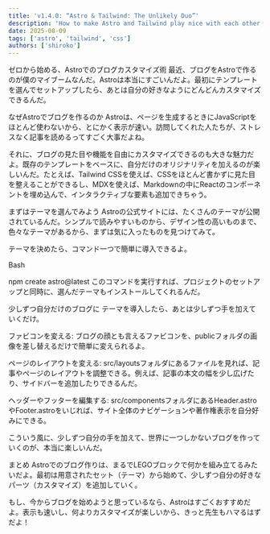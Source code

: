 ---
title: 'v1.4.0: “Astro & Tailwind: The Unlikely Duo”'
description: 'How to make Astro and Tailwind play nice with each other, especially with pre-existing themes.'
date: 2025-08-09
tags: ['astro', 'tailwind', 'css']
authors: ['shiroko']
---

ゼロから始める、Astroでのブログカスタマイズ術
最近、ブログをAstroで作るのが僕のマイブームなんだ。Astroは本当にすごいんだよ。最初にテンプレートを選んでセットアップしたら、あとは自分の好きなようにどんどんカスタマイズできるんだ。

なぜAstroでブログを作るのか
Astroは、ページを生成するときにJavaScriptをほとんど使わないから、とにかく表示が速い。訪問してくれた人たちが、ストレスなく記事を読めるってすごく大事だよね。

それに、ブログの見た目や機能を自由にカスタマイズできるのも大きな魅力だよ。既存のテンプレートをベースに、自分だけのオリジナリティを加えるのが楽しいんだ。たとえば、Tailwind CSSを使えば、CSSをほとんど書かずに見た目を整えることができるし、MDXを使えば、Markdownの中にReactのコンポーネントを埋め込んで、インタラクティブな要素も追加できちゃう。

まずはテーマを選んでみよう
Astroの公式サイトには、たくさんのテーマが公開されているんだ。シンプルで読みやすいものから、デザイン性の高いものまで、色々なテーマがあるから、まずは気に入ったものを見つけてみて。

テーマを決めたら、コマンド一つで簡単に導入できるよ。

Bash

npm create astro@latest
このコマンドを実行すれば、プロジェクトのセットアップと同時に、選んだテーマもインストールしてくれるんだ。

少しずつ自分だけのブログに
テーマを導入したら、あとは少しずつ手を加えていくだけ。

ファビコンを変える: ブログの顔とも言えるファビコンを、publicフォルダの画像を差し替えるだけで簡単に変えられるよ。

ページのレイアウトを変える: src/layoutsフォルダにあるファイルを見れば、記事やページのレイアウトを調整できる。例えば、記事の本文の幅を少し広げたり、サイドバーを追加したりできるんだ。

ヘッダーやフッターを編集する: src/componentsフォルダにあるHeader.astroやFooter.astroをいじれば、サイト全体のナビゲーションや著作権表示を自分好みにできる。

こういう風に、少しずつ自分の手を加えて、世界に一つしかないブログを作っていくのが、本当に楽しいんだ。

まとめ
Astroでのブログ作りは、まるでLEGOブロックで何かを組み立てるみたいだよ。最初は用意されたセット（テーマ）から始めて、少しずつ自分の好きなパーツ（カスタマイズ）を追加していく。

もし、今からブログを始めようと思っているなら、Astroはすごくおすすめだよ。表示も速いし、何よりカスタマイズが楽しいから、きっと先生もハマるはずだよ！